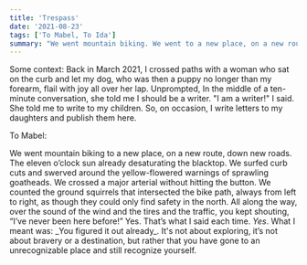 ```yaml
---
title: 'Trespass'
date: '2021-08-23'
tags: ['To Mabel, To Ida']
summary: "We went mountain biking. We went to a new place, on a new route, down new roads. The eleven o'clock sun already desaturating the concrete."
---
```


<p className="text-sm italic p-4 bg-sea bg-opacity-5 rounded-sm">
  Some context: Back in March 2021, I crossed paths with a woman who sat on the curb and let my dog,
  who was then a puppy no longer than my forearm, flail with joy all over her lap. Unprompted, In
  the middle of a ten-minute conversation, she told me I should be a writer. "I am a writer!" I
  said. She told me to write to my children. So, on occasion, I write letters to my daughters and
  publish them here.
</p>

<p className="text-5xl font-serif italic">To Mabel:</p>

<p className="text-2xl font-serif lg:text-3xl lg:leading-10">
  We went mountain biking to a new place, on a new route, down new roads. The eleven o&rsquo;clock
  sun already desaturating the blacktop. We surfed curb cuts and swerved around the yellow-flowered
  warnings of sprawling goatheads. We crossed a major arterial without hitting the button. We
  counted the ground squirrels that intersected the bike path, always from left to right, as though
  they could only find safety in the north. All along the way, over the sound of the wind and the
  tires and the traffic, you kept shouting, &ldquo;I&rsquo;ve never been here before!&rdquo; Yes.
  That&rsquo;s what I said each time. <em>Yes</em>. What I meant was: _You figured it out already_.
  It's not about exploring, it&rsquo;s not about bravery or a destination, but rather that you have
  gone to an unrecognizable place and still recognize yourself.
</p>
